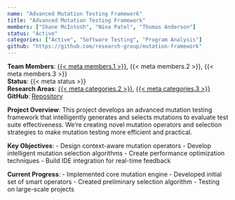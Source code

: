```yaml
---
name: "Advanced Mutation Testing Framework"
title: "Advanced Mutation Testing Framework"
members: ["Shane McIntosh", "Nina Patel", "Thomas Anderson"]
status: "Active"
categories: ["Active", "Software Testing", "Program Analysis"]
github: "https://github.com/research-group/mutation-framework"
---
```

**Team Members**: [{{< meta members.1 >}}](../members/current/shanemcintosh.qmd), {{< meta members.2 >}}, {{< meta members.3 >}}  
**Status**: {{< meta status >}}  
**Research Areas**: [{{< meta categories.2 >}}](../projects.qmd#category=Software+Testing), [{{< meta categories.3 >}}](../projects.qmd#category=Program+Analysis)  
**GitHub**: [Repository]({{< meta github >}})

**Project Overview**: 
This project develops an advanced mutation testing framework that intelligently generates and selects mutations to evaluate test suite effectiveness. We're creating novel mutation operators and selection strategies to make mutation testing more efficient and practical.

**Key Objectives**:
- Design context-aware mutation operators
- Develop intelligent mutation selection algorithms
- Create performance optimization techniques
- Build IDE integration for real-time feedback

**Current Progress**:
- Implemented core mutation engine
- Developed initial set of smart operators
- Created preliminary selection algorithm
- Testing on large-scale projects

